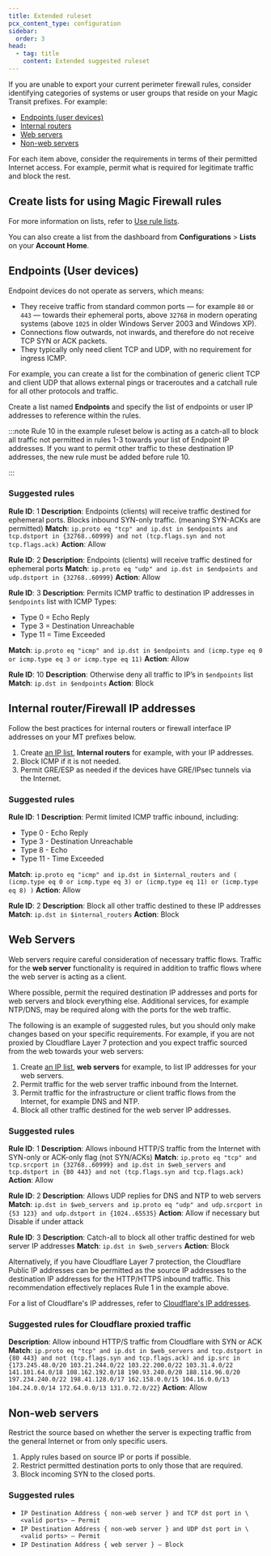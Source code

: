 ```yaml
---
title: Extended ruleset
pcx_content_type: configuration
sidebar:
  order: 3
head:
  - tag: title
    content: Extended suggested ruleset
---
```


If you are unable to export your current perimeter firewall rules, consider identifying categories of systems or user groups that reside on your Magic Transit prefixes. For example:

- [Endpoints (user devices)](#endpoints-user-devices)
- [Internal routers](#internal-routerfirewall-ip-addresses)
- [Web servers](#web-servers)
- [Non-web servers](#non-web-servers)

For each item above, consider the requirements in terms of their permitted Internet access. For example, permit what is required for legitimate traffic and block the rest.

## Create lists for using Magic Firewall rules

For more information on lists, refer to [Use rule lists](/magic-firewall/how-to/use-rules-list/).

You can also create a list from the dashboard from **Configurations** > **Lists** on your **Account Home**.

## Endpoints (User devices)

Endpoint devices do not operate as servers, which means:

- They receive traffic from standard common ports — for example `80` or `443` — towards their ephemeral ports, above `32768` in modern operating systems (above `1025` in older Windows Server 2003 and Windows XP).
- Connections flow outwards, not inwards, and therefore do not receive TCP SYN or ACK packets.
- They typically only need client TCP and UDP, with no requirement for ingress ICMP.

For example, you can create a list for the combination of generic client TCP and client UDP that allows external pings or traceroutes and a catchall rule for all other protocols and traffic.

Create a list named **Endpoints** and specify the list of endpoints or user IP addresses to reference within the rules.

:::note
Rule 10 in the example ruleset below is acting as a catch-all to block all traffic not permitted in rules 1-3 towards your list of Endpoint IP addresses. If you want to permit other traffic to these destination IP addresses, the new rule must be added before rule 10.

:::

### Suggested rules

**Rule ID**: 1
**Description**: Endpoints (clients) will receive traffic destined for ephemeral ports. Blocks inbound SYN-only traffic. (meaning SYN-ACKs are permitted)
**Match**: `ip.proto eq "tcp" and ip.dst in $endpoints and tcp.dstport in {32768..60999} and not (tcp.flags.syn and not tcp.flags.ack)`
**Action**: Allow

**Rule ID**: 2
**Description**: Endpoints (clients) will receive traffic destined for ephemeral ports
**Match**: `ip.proto eq "udp" and ip.dst in $endpoints and udp.dstport in {32768..60999}`
**Action**: Allow

**Rule ID**: 3
**Description**: Permits ICMP traffic to destination IP addresses in `$endpoints` list with ICMP Types:

- Type 0 = Echo Reply
- Type 3 = Destination Unreachable
- Type 11 = Time Exceeded

**Match**: `ip.proto eq "icmp" and ip.dst in $endpoints and (icmp.type eq 0 or icmp.type eq 3 or icmp.type eq 11)`
**Action**: Allow

**Rule ID**: 10
**Description**: Otherwise deny all traffic to IP’s in `$endpoints` list
**Match**: `ip.dst in $endpoints`
**Action**: Block

## Internal router/Firewall IP addresses

Follow the best practices for internal routers or firewall interface IP addresses on your MT prefixes below.

1. Create [an IP list](/waf/tools/lists/custom-lists/#lists-with-ip-addresses-ip-lists), **Internal routers** for example, with your IP addresses.
2. Block ICMP if it is not needed.
3. Permit GRE/ESP as needed if the devices have GRE/IPsec tunnels via the Internet.

### Suggested rules

**Rule ID**: 1
**Description**: Permit limited ICMP traffic inbound, including:

- Type 0 - Echo Reply
- Type 3 - Destination Unreachable
- Type 8 - Echo
- Type 11 - Time Exceeded

**Match**: `ip.proto eq "icmp" and ip.dst in $internal_routers and ( (icmp.type eq 0 or icmp.type eq 3) or (icmp.type eq 11) or (icmp.type eq 8) )`
**Action**: Allow

**Rule ID**: 2
**Description**: Block all other traffic destined to these IP addresses
**Match**: `ip.dst in $internal_routers`
**Action**: Block

## Web Servers

Web servers require careful consideration of necessary traffic flows. Traffic for the **web server** functionality is required in addition to traffic flows where the web server is acting as a client.

Where possible, permit the required destination IP addresses and ports for web servers and block everything else. Additional services, for example NTP/DNS, may be required along with the ports for the web traffic.

The following is an example of suggested rules, but you should only make changes based on your specific requirements. For example, if you are not proxied by Cloudflare Layer 7 protection and you expect traffic sourced from the web towards your web servers:

1. Create [an IP list](/waf/tools/lists/custom-lists/#lists-with-ip-addresses-ip-lists), **web servers** for example, to list IP addresses for your web servers.
2. Permit traffic for the web server traffic inbound from the Internet.
3. Permit traffic for the infrastructure or client traffic flows from the Internet, for example DNS and NTP.
4. Block all other traffic destined for the web server IP addresses.

### Suggested rules

**Rule ID**: 1
**Description**: Allows inbound HTTP/S traffic from the Internet with SYN-only or ACK-only flag (not SYN/ACKs)
**Match**: `ip.proto eq "tcp" and tcp.srcport in {32768..60999} and ip.dst in $web_servers and tcp.dstport in {80 443} and not (tcp.flags.syn and tcp.flags.ack)`
**Action**: Allow

**Rule ID**: 2
**Description**: Allows UDP replies for DNS and NTP to web servers
**Match**: `ip.dst in $web_servers and ip.proto eq "udp" and udp.srcport in {53 123} and udp.dstport in {1024..65535}`
**Action**: Allow if necessary but Disable if under attack

**Rule ID**: 3
**Description**: Catch-all to block all other traffic destined for web server IP addresses
**Match**: `ip.dst in $web_servers`
**Action**: Block

Alternatively, if you have Cloudflare Layer 7 protection, the Cloudflare Public IP addresses can be permitted as the source IP addresses to the destination IP addresses for the HTTP/HTTPS inbound traffic. This recommendation effectively replaces Rule 1 in the example above.

For a list of Cloudflare's IP addresses, refer to [Cloudflare's IP addresses](https://www.cloudflare.com/ips/).

### Suggested rules for Cloudflare proxied traffic

**Description**: Allow inbound HTTP/S traffic from Cloudflare with SYN or ACK
**Match**: `ip.proto eq "tcp" and ip.dst in $web_servers and tcp.dstport in {80 443} and not (tcp.flags.syn and tcp.flags.ack) and ip.src in {173.245.48.0/20 103.21.244.0/22 103.22.200.0/22 103.31.4.0/22 141.101.64.0/18 108.162.192.0/18 190.93.240.0/20 188.114.96.0/20 197.234.240.0/22 198.41.128.0/17 162.158.0.0/15 104.16.0.0/13 104.24.0.0/14 172.64.0.0/13 131.0.72.0/22}`
**Action**: Allow

## Non-web servers

Restrict the source based on whether the server is expecting traffic from the general Internet or from only specific users.

1. Apply rules based on source IP or ports if possible.
2. Restrict permitted destination ports to only those that are required.
3. Block incoming SYN to the closed ports.

### Suggested rules

- `IP Destination Address { non-web server } and TCP dst port in \<valid ports> — Permit`
- `IP Destination Address { non-web server } and UDP dst port in \<valid ports> — Permit`
- `IP Destination Address { web server } — Block`
